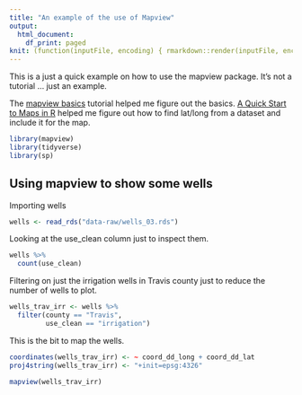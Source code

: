```yaml
---
title: "An example of the use of Mapview"
output:
  html_document:
    df_print: paged
knit: (function(inputFile, encoding) { rmarkdown::render(inputFile, encoding = encoding, output_dir = "docs") })
---
```


This is a just a quick example on how to use the mapview package. It's not a tutorial ... just an example.

The [mapview basics](https://r-spatial.github.io/mapview/articles/articles/mapview_01-basics.html) tutorial helped me figure out the basics. [A Quick Start to Maps in R](https://medium.com/fastah-project/a-quick-start-to-maps-in-r-b9f221f44ff3) helped me figure out how to find lat/long from a dataset and include it for the map.

```r
library(mapview)
library(tidyverse)
library(sp)
```

## Using mapview to show some wells

Importing wells

```r
wells <- read_rds("data-raw/wells_03.rds")
```

Looking at the use_clean column just to inspect them.

```r
wells %>% 
  count(use_clean)
```

Filtering on just the irrigation wells in Travis county just to reduce the number of wells to plot.

```r
wells_trav_irr <- wells %>% 
  filter(county == "Travis",
         use_clean == "irrigation")
```

This is the bit to map the wells. 

```r
coordinates(wells_trav_irr) <- ~ coord_dd_long + coord_dd_lat
proj4string(wells_trav_irr) <- "+init=epsg:4326"

mapview(wells_trav_irr)
```